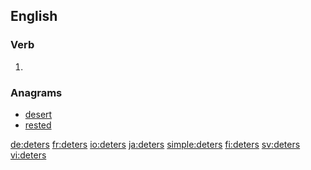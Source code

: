 ==English==

===Verb===
{{head|en|verb form}}

# {{en-third-person singular of|deter}}

===Anagrams===
* [[desert#English|desert]]
* [[rested#English|rested]]

[[de:deters]]
[[fr:deters]]
[[io:deters]]
[[ja:deters]]
[[simple:deters]]
[[fi:deters]]
[[sv:deters]]
[[vi:deters]]